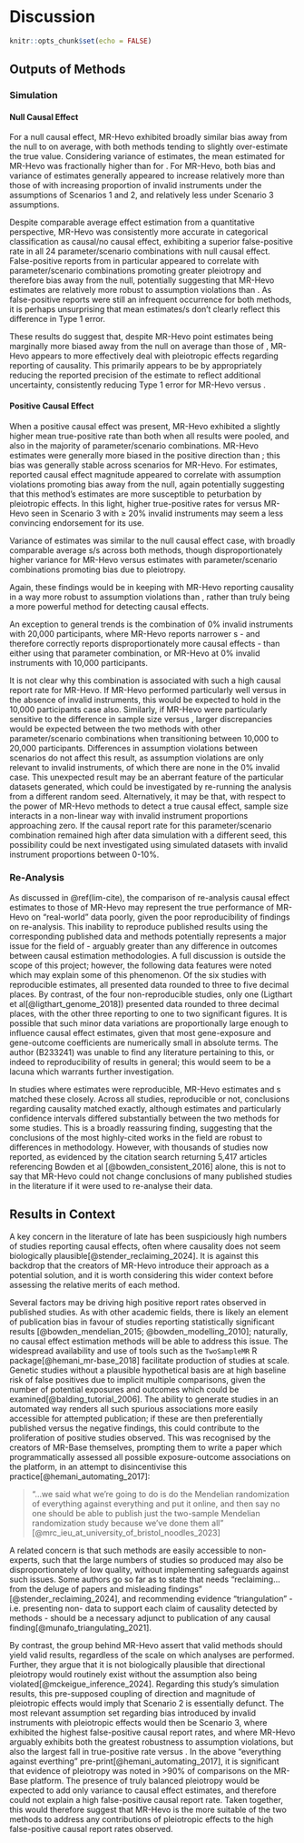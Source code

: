 # Discussion

```r
knitr::opts_chunk$set(echo = FALSE)
```


## Outputs of Methods 

### Simulation

#### Null Causal Effect
\leavevmode\newline For a null causal effect, MR-Hevo exhibited broadly similar bias away from the null to \acr{WME} on average, with both methods tending to slightly over-estimate the true value. Considering variance of estimates, the mean estimated \acr{SE} for MR-Hevo was fractionally higher than for \acr{WME}. For MR-Hevo, both bias and variance of estimates generally appeared to increase relatively more than those of \acr{WME} with increasing proportion of invalid instruments under the assumptions of Scenarios 1 and 2, and relatively less under Scenario 3 assumptions.

Despite comparable average effect estimation from a quantitative perspective, MR-Hevo was consistently more accurate in categorical classification as causal/no causal effect, exhibiting a superior false-positive rate in all 24 parameter/scenario combinations with null causal effect. False-positive reports from \acr{WME} in particular appeared to correlate with parameter/scenario combinations promoting greater pleiotropy and therefore bias away from the null, potentially suggesting that MR-Hevo estimates are relatively more robust to assumption violations than \acr{WME}. As false-positive reports were still an infrequent occurrence for both methods, it is perhaps unsurprising that mean estimates/\acr{SE}s don't clearly reflect this difference in Type 1 error. 

These results do suggest that, despite MR-Hevo point estimates being marginally more biased away from the null on average than those of \acr{WME}, MR-Hevo appears to more effectively deal with pleiotropic effects regarding reporting of causality. This primarily appears to be by appropriately reducing the reported precision of the estimate to reflect additional uncertainty, consistently reducing Type 1 error for MR-Hevo versus \acr{WME}. 

#### Positive Causal Effect
\leavevmode\newline When a positive causal effect was present, MR-Hevo exhibited a slightly higher mean true-positive rate than \acr{WME} both when all results were pooled, and also in the majority of parameter/scenario combinations. MR-Hevo estimates were generally more biased in the positive direction than \acr{WME}; this bias was generally stable across scenarios for MR-Hevo. For \acr{WME} estimates, reported causal effect magnitude appeared to correlate with assumption violations promoting bias away from the null, again potentially suggesting that this method's estimates are more susceptible to peturbation by pleiotropic effects. In this light, higher true-positive rates for \acr{WME} versus MR-Hevo seen in Scenario 3 with $\ge$ 20% invalid instruments may seem a less convincing endorsement for its use. 

Variance of estimates was similar to the null causal effect case, with broadly comparable average \acr{SE}s/\acr{CI}s across both methods, though disproportionately higher variance for MR-Hevo versus \acr{WME} estimates with parameter/scenario combinations promoting bias due to pleiotropy.

Again, these findings would be in keeping with MR-Hevo reporting causality in a way more robust to assumption violations than \acr{WME}, rather than \acr{WME} truly being a more powerful method for detecting causal effects.

An exception to general trends is the combination of 0% invalid instruments with 20,000 participants, where MR-Hevo reports narrower \acr{CI}s - and therefore correctly reports disproportionately more causal effects - than either \acr{WME} using that parameter combination, or MR-Hevo at 0% invalid instruments with 10,000 participants.

It is not clear why this combination is associated with such a high causal report rate for MR-Hevo. If MR-Hevo performed particularly well versus \acr{WME} in the absence of invalid instruments, this would be expected to hold in the 10,000 participants case also. Similarly, if MR-Hevo were particularly sensitive to the difference in sample size versus \acr{WME}, larger discrepancies would be expected between the two methods with other parameter/scenario combinations when transitioning between 10,000 to 20,000 participants. Differences in assumption violations between scenarios do not affect this result, as assumption violations are only relevant to invalid instruments, of which there are none in the 0% invalid case. This unexpected result may be an aberrant feature of the particular datasets generated, which could be investigated by re-running the analysis from a different random seed. Alternatively, it may be that, with respect to the power of MR-Hevo methods to detect a true causal effect, sample size interacts in a non-linear way with invalid instrument proportions approaching zero. If the causal report rate for this parameter/scenario combination remained high after data simulation with a different seed, this possibility could be next investigated using simulated datasets with invalid instrument proportions between 0-10%.

### Re-Analysis

As discussed in \@ref(lim-cite), the comparison of re-analysis \acr{WME} causal effect estimates to those of MR-Hevo may represent the true performance of MR-Hevo on "real-world" data poorly, given the poor reproducibility of \acr{WME} findings on re-analysis. This inability to reproduce published results using the corresponding published data and methods potentially represents a major issue for the field of \acr{MR} - arguably greater than any difference in outcomes between causal estimation methodologies. A full discussion is outside the scope of this project; however, the following data features were noted which may explain some of this phenomenon. Of the six studies with reproducible \acr{WME} estimates, all presented data rounded to three to five decimal places. By contrast, of the four non-reproducible studies, only one (Ligthart et al[@ligthart_genome_2018]) presented data rounded to three decimal places, with the other three reporting to one to two significant figures. It is possible that such minor data variations are proportionally large enough to influence causal effect estimates, given that most gene-exposure and gene-outcome coefficients are numerically small in absolute terms. The author (B233241) was unable to find any literature pertaining to this, or indeed to reproducibility of \acr{MR} results in general; this would seem to be a lacuna which warrants further investigation.

In studies where \acr{WME} estimates were reproducible, MR-Hevo estimates and \acr{CI}s matched these closely. Across all studies, reproducible or not, conclusions regarding causality matched exactly, although estimates and particularly confidence intervals differed substantially between the two methods for some studies. This is a broadly reassuring finding, suggesting that the conclusions of the most highly-cited works in the field are robust to differences in methodology. However, with thousands of \acr{MR} studies now reported, as evidenced by the citation search returning 5,417 articles referencing Bowden et al [@bowden_consistent_2016] alone, this is not to say that MR-Hevo could not change conclusions of many published \acr{MR} studies in the literature if it were used to re-analyse their data.

## Results in Context

A key concern in the \acr{MR} literature of late has been suspiciously high numbers of studies reporting causal effects, often where causality does not seem biologically plausible[@stender_reclaiming_2024]. It is against this backdrop that the creators of MR-Hevo introduce their approach as a potential solution, and it is worth considering this wider context before assessing the relative merits of each method.

Several factors may be driving high positive report rates observed in published \acr{MR} studies. As with other academic fields, there is likely an element of publication bias in favour of studies reporting statistically significant results [@bowden_mendelian_2015; @bowden_modelling_2010]; naturally, no causal effect estimation methods will be able to address this issue. The widespread availability and use of tools such as the `TwoSampleMR` R package[@hemani_mr-base_2018] facilitate production of \acr{MR} studies at scale. Genetic studies without a plausible hypothetical basis are at high baseline risk of false positives due to implicit multiple comparisons, given the number of potential exposures and outcomes which could be examined[@balding_tutorial_2006]. The ability to generate \acr{MR} studies in an automated way renders all such spurious associations more easily accessible for attempted publication; if these are then preferentially published versus the negative findings, this could contribute to the proliferation of positive \acr{MR} studies observed. This was recognised by the creators of MR-Base themselves, prompting them to write a paper which programmatically assessed all possible exposure-outcome associations on the platform, in an attempt to disincentivise this practice[@hemani_automating_2017]:

>"...we said what we're going to do is do the Mendelian randomization of everything against everything and put it online, and then say no one should be able to publish just the two-sample Mendelian randomization study because we've done them all" [@mrc_ieu_at_university_of_bristol_noodles_2023]

A related concern is that such methods are easily accessible to non-experts, such that the large numbers of studies so produced may also be disproportionately of low quality, without implementing safeguards against such issues. Some authors go so far as to state that \acr{MR} needs "reclaiming...from the deluge of papers and misleading findings" [@stender_reclaiming_2024], and recommending evidence "triangulation" - i.e. presenting non-\acr{MR} data to support each claim of causality detected by \acr{MR} methods - should be a necessary adjunct to publication of any causal \acr{MR} finding[@munafo_triangulating_2021].

By contrast, the group behind MR-Hevo assert that valid methods should yield valid results, regardless of the scale on which analyses are performed. Further, they argue that it is not biologically plausible that directional pleiotropy would routinely exist without the \acr{InSIDE} assumption also being violated[@mckeigue_inference_2024]. Regarding this study's simulation results, this pre-supposed coupling of direction and magnitude of pleiotropic effects would imply that Scenario 2 is essentially defunct. The most relevant assumption set regarding bias introduced by invalid instruments with pleiotropic effects would then be Scenario 3, where \acr{WME} exhibited the highest false-positive causal report rates, and where MR-Hevo arguably exhibits both the greatest robustness to assumption violations, but also the largest fall in true-positive rate versus \acr{WME}. In the above "everything against everthing" pre-print[@hemani_automating_2017], it is significant that evidence of pleiotropy was noted in >90% of comparisons on the MR-Base platform. The presence of truly balanced pleiotropy would be expected to add only variance to causal effect estimates, and therefore could not explain a high false-positive causal report rate. Taken together, this would therefore suggest that MR-Hevo is the more suitable of the two methods to address any contributions of pleiotropic effects to the high false-positive causal report rates observed.


\newpage
